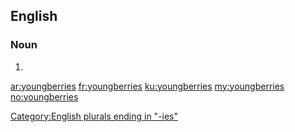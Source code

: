 ==English==

===Noun===
{{head|en}}

# {{plural of|youngberry}}

[[Category:English plurals ending in "-ies"]]

[[ar:youngberries]]
[[fr:youngberries]]
[[ku:youngberries]]
[[my:youngberries]]
[[no:youngberries]]